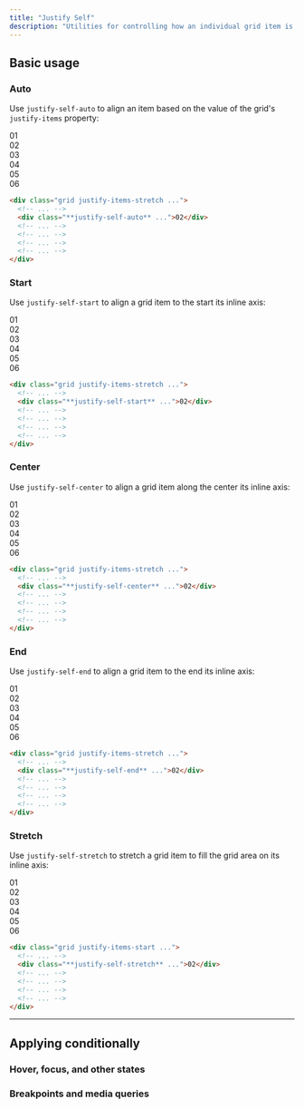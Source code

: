 ```yaml
---
title: "Justify Self"
description: "Utilities for controlling how an individual grid item is aligned along its inline axis."
---
```




## Basic usage

### Auto

Use `justify-self-auto` to align an item based on the value of the grid's `justify-items` property:

<Example>
  <div class="grid grid-cols-3 gap-4 justify-items-stretch auto-rows-fr font-mono text-white text-sm font-bold leading-6 text-center">
    <div class="p-4 rounded-lg bg-purple-300 dark:bg-purple-800 dark:text-purple-400">01</div>
    <div class="justify-self-auto p-4 rounded-lg bg-purple-500 shadow-lg">02</div>
    <div class="p-4 rounded-lg bg-purple-300 dark:bg-purple-800 dark:text-purple-400">03</div>
    <div class="p-4 rounded-lg bg-purple-300 dark:bg-purple-800 dark:text-purple-400">04</div>
    <div class="p-4 rounded-lg bg-purple-300 dark:bg-purple-800 dark:text-purple-400">05</div>
    <div class="p-4 rounded-lg bg-purple-300 dark:bg-purple-800 dark:text-purple-400">06</div>
  </div>
</Example>

```html
<div class="grid justify-items-stretch ...">
  <!-- ... -->
  <div class="**justify-self-auto** ...">02</div>
  <!-- ... -->
  <!-- ... -->
  <!-- ... -->
  <!-- ... -->
</div>
```

### Start

Use `justify-self-start` to align a grid item to the start its inline axis:

<Example>
  <div class="grid grid-cols-3 gap-4 justify-items-stretch auto-rows-fr font-mono text-white text-sm font-bold leading-6 text-center">
    <div class="p-4 rounded-lg bg-pink-300 dark:bg-pink-800 dark:text-pink-400">01</div>
    <div class="bg-stripes-pink rounded-lg">
      <div class="justify-self-start p-4 w-14 h-14 rounded-lg bg-pink-500 shadow-lg">02</div>
    </div>
    <div class="p-4 rounded-lg bg-pink-300 dark:bg-pink-800 dark:text-pink-400">03</div>
    <div class="p-4 rounded-lg bg-pink-300 dark:bg-pink-800 dark:text-pink-400">04</div>
    <div class="p-4 rounded-lg bg-pink-300 dark:bg-pink-800 dark:text-pink-400">05</div>
    <div class="p-4 rounded-lg bg-pink-300 dark:bg-pink-800 dark:text-pink-400">06</div>
  </div>
</Example>

```html
<div class="grid justify-items-stretch ...">
  <!-- ... -->
  <div class="**justify-self-start** ...">02</div>
  <!-- ... -->
  <!-- ... -->
  <!-- ... -->
  <!-- ... -->
</div>
```

### Center

Use `justify-self-center` to align a grid item along the center its inline axis:

<Example>
  <div class="grid grid-cols-3 gap-4 justify-items-stretch auto-rows-fr font-mono text-white text-sm font-bold leading-6 text-center">
    <div class="p-4 rounded-lg bg-indigo-300 dark:bg-indigo-800 dark:text-indigo-400">01</div>
    <div class="justify-self-center grid w-full bg-stripes-indigo rounded-lg">
      <div class="justify-self-center p-4 w-14 h-14 rounded-lg bg-indigo-500 shadow-lg">02</div>
    </div>
    <div class="p-4 rounded-lg bg-indigo-300 dark:bg-indigo-800 dark:text-indigo-400">03</div>
    <div class="p-4 rounded-lg bg-indigo-300 dark:bg-indigo-800 dark:text-indigo-400">04</div>
    <div class="p-4 rounded-lg bg-indigo-300 dark:bg-indigo-800 dark:text-indigo-400">05</div>
    <div class="p-4 rounded-lg bg-indigo-300 dark:bg-indigo-800 dark:text-indigo-400">06</div>
  </div>
</Example>

```html
<div class="grid justify-items-stretch ...">
  <!-- ... -->
  <div class="**justify-self-center** ...">02</div>
  <!-- ... -->
  <!-- ... -->
  <!-- ... -->
  <!-- ... -->
</div>
```

### End

Use `justify-self-end` to align a grid item to the end its inline axis:

<Example>
  <div class="grid grid-cols-3 gap-4 justify-items-stretch auto-rows-fr font-mono text-white text-sm font-bold leading-6 text-center">
    <div class="p-4 rounded-lg bg-zinc-300 dark:bg-zinc-800 dark:text-zinc-500">01</div>
    <div class="justify-self-end grid w-full bg-stripes-zinc rounded-lg">
      <div class="justify-self-end p-4 w-14 h-14 rounded-lg bg-zinc-500 shadow-lg">02</div>
    </div>
    <div class="p-4 rounded-lg bg-zinc-300 dark:bg-zinc-800 dark:text-zinc-500">03</div>
    <div class="p-4 rounded-lg bg-zinc-300 dark:bg-zinc-800 dark:text-zinc-500">04</div>
    <div class="p-4 rounded-lg bg-zinc-300 dark:bg-zinc-800 dark:text-zinc-500">05</div>
    <div class="p-4 rounded-lg bg-zinc-300 dark:bg-zinc-800 dark:text-zinc-500">06</div>
  </div>
</Example>

```html
<div class="grid justify-items-stretch ...">
  <!-- ... -->
  <div class="**justify-self-end** ...">02</div>
  <!-- ... -->
  <!-- ... -->
  <!-- ... -->
  <!-- ... -->
</div>
```

### Stretch

Use `justify-self-stretch` to stretch a grid item to fill the grid area on its inline axis:

<Example>
  <div class="grid grid-cols-3 gap-4 justify-items-stretch auto-rows-fr font-mono text-white text-sm font-bold leading-6 text-center">
    <div class="bg-stripes-fuchsia rounded-lg">
      <div class="p-4 w-14 h-14 rounded-lg bg-fuchsia-300 dark:bg-fuchsia-800 dark:text-fuchsia-400">01</div>
    </div>
    <div class="justify-self-stretch grid w-full bg-stripes-fuchsia rounded-lg">
      <div class="justify-self-stretch p-4 rounded-lg bg-fuchsia-500 shadow-lg">02</div>
    </div>
    <div class="bg-stripes-fuchsia rounded-lg">
      <div class="p-4 w-14 h-14 rounded-lg bg-fuchsia-300 dark:bg-fuchsia-800 dark:text-fuchsia-400">03</div>
    </div>
    <div class="bg-stripes-fuchsia rounded-lg">
      <div class="p-4 w-14 h-14 rounded-lg bg-fuchsia-300 dark:bg-fuchsia-800 dark:text-fuchsia-400">04</div>
    </div>
    <div class="bg-stripes-fuchsia rounded-lg">
      <div class="p-4 w-14 h-14 rounded-lg bg-fuchsia-300 dark:bg-fuchsia-800 dark:text-fuchsia-400">05</div>
    </div>
    <div class="bg-stripes-fuchsia rounded-lg">
      <div class="p-4 w-14 h-14 rounded-lg bg-fuchsia-300 dark:bg-fuchsia-800 dark:text-fuchsia-400">06</div>
    </div>
  </div>
</Example>

```html
<div class="grid justify-items-start ...">
  <!-- ... -->
  <div class="**justify-self-stretch** ...">02</div>
  <!-- ... -->
  <!-- ... -->
  <!-- ... -->
  <!-- ... -->
</div>
```

---

## <Heading ignore>Applying conditionally</Heading>

### <Heading ignore>Hover, focus, and other states</Heading>

<HoverFocusAndOtherStates defaultClass="justify-self-start" featuredClass="justify-self-end" />

### <Heading ignore>Breakpoints and media queries</Heading>

<BreakpointsAndMediaQueries defaultClass="justify-self-start" featuredClass="justify-self-end" />
